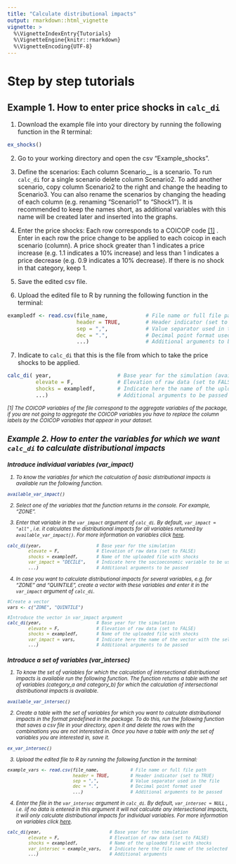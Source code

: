 ```yaml
---
title: "Calculate distributional impacts"
output: rmarkdown::html_vignette
vignette: >
  %\VignetteIndexEntry{Tutorials}
  %\VignetteEngine{knitr::rmarkdown}
  %\VignetteEncoding{UTF-8}
---
```


# Step by step tutorials

## Example 1. How to enter price shocks in `calc_di`

1. Download the example file into your 	directory by running the following function in the R terminal:

``` r
ex_shocks() 
``` 

2. Go to your working directory and open the csv "Example_shocks". 

3. Define the scenarios: Each column Scenario__ is a scenario. To run `calc_di` for a single scenario delete column Scenario2. To add another scenario, copy column Scenario2 to the right and change the heading to Scenario3. You can also rename the scenarios by changing the heading of each column (e.g. renaming "Scenario1" to "Shock1"). It is recommended to keep the names short, as additional variables with this name will be created later and inserted into the graphs.

4. Enter the price shocks: Each row corresponds to a COICOP code [[1]](#1) . Enter in each row the price change to be applied to each coicop in each scenario (column).  A price shock greater than 1 indicates a price increase (e.g. 1.1 indicates a 10% increase) and less than 1 indicates a price decrease (e.g. 0.9 indicates a 10% decrease). If there is no shock in that category, keep 1.

5. Save the edited csv file.

6. Upload the edited file to R by running the following function in the terminal:
``` r
exampledf <- read.csv(file_name,            # File name or full file path
                      header = TRUE,        # Header indicator (set to TRUE)
                      sep = ",",            # Value separator used in the file
                      dec = ".",            # Decimal point format used
                      ...)                  # Additional arguments to be passed
``` 

7.  Indicate to `calc_di` that this is the file from which to take the price shocks to be applied.
``` r
calc_di( year,                     # Base year for the simulation (available 2006-2021)
         elevate = F,              # Elevation of raw data (set to FALSE)
         shocks = exampledf,       # Indicate here the name of the uploaded file with shocks
	     ...)                      # Additional arguments to be passed
``` 

<small><i>  <a  name="1">[1]</a> The COICOP variables of the file correspond to the aggregate variables of the package, if you are not going to aggregate the COICOP variables you have to replace the column labels by the COICOP variables that appear in your dataset.

## Example 2. How to enter the variables for which we want `calc_di` to calculate distributional impacts

###  Introduce individual variables (var_impact)

1. To know the variables for which the calculation of basic distributional impacts is available run the following function.  
```r
available_var_impact()
```
2. Select one of the variables that the function returns in the console. For example, "ZONE".

3. Enter that variable in the `var_impact` argument of `calc_di`. By default, `var_impact = "all"` , i.e. it calculates the distributional impacts for all variables returned by `available_var_impact()`. For more information on variables click [here](https://bc3lc.github.io/medusa/articles/AvailableVariables.html). 
 ``` r
calc_di(year,                     # Base year for the simulation
         elevate = F,              # Elevation of raw data (set to FALSE)
         shocks = exampledf,       # Name of the uploaded file with shocks
         var_impact = "DECILE",    # Indicate here the socioeconomic variable to be used
	     ...)                      # Additional arguments to be passed
```

4. In case you want to calculate distributional impacts for several variables, e.g. for "ZONE" and "QUINTILE", create a vector with these variables and enter it in the `var_impact` argument of `calc_di`.
 ``` r
#Create a vector
vars <- c("ZONE", "QUINTILE")

#Introduce the vector in var_impact argument
calc_di(year,                     # Base year for the simulation
         elevate = F,              # Elevation of raw data (set to FALSE)
         shocks = exampledf,       # Name of the uploaded file with shocks
	     var_impact = vars,        # Indicate here the name of the vector with the selected variables
	     ...)                      # Additional arguments to be passed
```

### Introduce a set of variables (var_intersec)

1. To know the set of variables for which the calculation of intersectional distributional impacts is available run the following function.  The function returns a table with the set of variables (category_a and category_b) for which the calculation of intersectional distributional impacts is available.
```r
available_var_intersec()
```
2. Create a table with the set of variables for which you want to calculate distributional impacts in the format predefined in the package. To do this, run the following function that saves a csv file in your directory, open it and delete the rows with the combinations you are not interested in. Once you have a table with only the set of variables you are interested in, save it. 
```r
ex_var_intersec()
```
3. Upload the edited file to R by running the following function in the terminal:
``` r
example_vars <- read.csv(file_name,            # File name or full file path
	                     header = TRUE,        # Header indicator (set to TRUE)
                         sep = ",",            # Value separator used in the file
                         dec = ".",            # Decimal point format used
                         ...)                  # Additional arguments to be passed
``` 
4. Enter the file in the `var_intersec` argument in `calc_di`. By default, `var_intersec = NULL` , i.e. iif no data is entered in this argument it will not calculate any intersectional impacts, it will only calculate distributional impacts for individual variables. For more information on variables click [here](https://bc3lc.github.io/medusa/articles/AvailableVariables.html).
 ``` r
calc_di(year,                          # Base year for the simulation
         elevate = F,                   # Elevation of raw data (set to FALSE)
         shocks = exampledf,            # Name of the uploaded file with shocks 
	     var_intersec = example_vars,   # Indicate here the file name of the selected set of variables
	     ...)                           # Additional arguments
```
